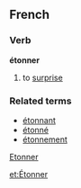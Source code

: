 ==French==
===Verb===
'''étonner'''

# to [[surprise]]

===Related terms===
*[[étonnant]]
*[[étonné]]
*[[étonnement]]
[[category:French verbs|Etonner]]

[[et:Étonner]]